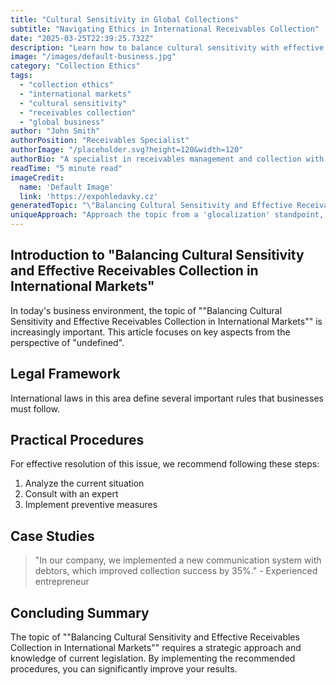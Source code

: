 ```yaml
---
title: "Cultural Sensitivity in Global Collections"
subtitle: "Navigating Ethics in International Receivables Collection"
date: "2025-03-25T22:39:25.732Z"
description: "Learn how to balance cultural sensitivity with effective collections in global markets."
image: "/images/default-business.jpg"
category: "Collection Ethics"
tags:
  - "collection ethics"
  - "international markets"
  - "cultural sensitivity"
  - "receivables collection"
  - "global business"
author: "John Smith"
authorPosition: "Receivables Specialist"
authorImage: "/placeholder.svg?height=120&width=120"
authorBio: "A specialist in receivables management and collection with more than 10 years of experience in the field."
readTime: "5 minute read"
imageCredit:
  name: 'Default Image'
  link: 'https://expohledavky.cz'
generatedTopic: "\"Balancing Cultural Sensitivity and Effective Receivables Collection in International Markets\""
uniqueApproach: "Approach the topic from a 'glocalization' standpoint, where global businesses adapt their collection strategies to the local context without compromising their core ethical standards. This perspective highlights the integration of global business practices with local cultural insights, ensuring both ethical compliance and effective receivables management."
---
```



## Introduction to "Balancing Cultural Sensitivity and Effective Receivables Collection in International Markets"

In today's business environment, the topic of ""Balancing Cultural Sensitivity and Effective Receivables Collection in International Markets"" is increasingly important. This article focuses on key aspects from the perspective of "undefined".

## Legal Framework

International laws in this area define several important rules that businesses must follow.

## Practical Procedures

For effective resolution of this issue, we recommend following these steps:

1. Analyze the current situation
2. Consult with an expert
3. Implement preventive measures

## Case Studies

> "In our company, we implemented a new communication system with debtors, which improved collection success by 35%." - Experienced entrepreneur

## Concluding Summary

The topic of ""Balancing Cultural Sensitivity and Effective Receivables Collection in International Markets"" requires a strategic approach and knowledge of current legislation. By implementing the recommended procedures, you can significantly improve your results.
